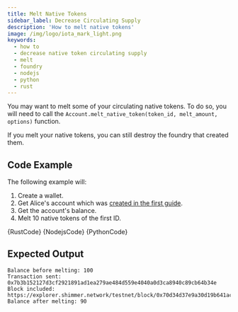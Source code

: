 ```yaml
---
title: Melt Native Tokens
sidebar_label: Decrease Circulating Supply
description: 'How to melt native tokens'
image: /img/logo/iota_mark_light.png
keywords:
  - how to
  - decrease native token circulating supply
  - melt
  - foundry
  - nodejs
  - python
  - rust
---
```



You may want to melt some of your circulating native tokens. To do so, you will need to call the
`Account.melt_native_token(token_id, melt_amount, options)` function.

If you melt your native tokens, you can still destroy the foundry that created them.

## Code Example

The following example will:

1. Create a wallet.
2. Get Alice's account which was [created in the first guide](../accounts-and-addresses/create-account.mdx).
3. Get the account's balance.
4. Melt 10 native tokens of the first ID.

<Tabs groupId='language'>
  <TabItem value='rust' label='Rust'>
    <CodeBlock className='language-rust'>{RustCode}</CodeBlock>
  </TabItem>
  <TabItem value='nodejs' label='Nodejs'>
    <CodeBlock className='language-typescript'>{NodejsCode}</CodeBlock>
  </TabItem>
  <TabItem value='python' label='Python'>
    <CodeBlock className='language-python'>{PythonCode}</CodeBlock>
  </TabItem>
</Tabs>

## Expected Output

```plaintext
Balance before melting: 100
Transaction sent: 0x7b3b152127d3cf2921891ad1ea279ae484d559e4040a0d3ca8940c89cb64b34e
Block included: https://explorer.shimmer.network/testnet/block/0x70d34d37e9a30d19b641ac24529c2fc512f8c9169ffa3521be4b05b7fefe8933
Balance after melting: 90
```
